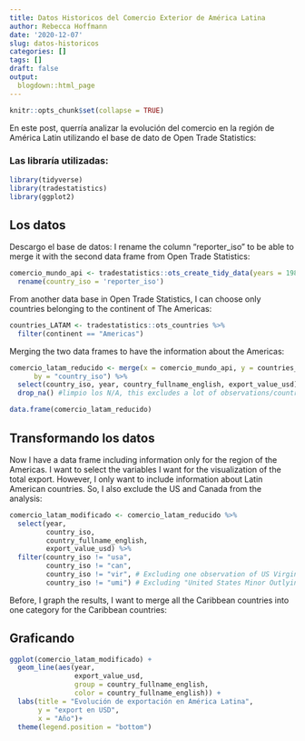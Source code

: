 ```yaml
---
title: Datos Historicos del Comercio Exterior de América Latina
author: Rebecca Hoffmann
date: '2020-12-07'
slug: datos-historicos
categories: []
tags: []
draft: false
output:
  blogdown::html_page
---
```

```r
knitr::opts_chunk$set(collapse = TRUE)
```
En este post, querría analizar la evolución del comercio en la región de América Latin utilizando el base de dato de Open Trade Statistics:

### Las libraría utilizadas:

```r
library(tidyverse)
library(tradestatistics)
library(ggplot2)
```
## Los datos
Descargo el base de datos:
I rename the column "reporter_iso" to be able to merge it with the second data frame from Open Trade Statistics:
```r
comercio_mundo_api <- tradestatistics::ots_create_tidy_data(years = 1980:2018, reporters = "all", partners = "all") %>%
  rename(country_iso = 'reporter_iso')
```

From another data base in Open Trade Statistics, I can choose only countries belonging to the continent of The Americas:

```r
countries_LATAM <- tradestatistics::ots_countries %>%
  filter(continent == "Americas") 
```

Merging the two data frames to have the information about the Americas:
```r
comercio_latam_reducido <- merge(x = comercio_mundo_api, y = countries_LATAM,
      by = "country_iso") %>%
  select(country_iso, year, country_fullname_english, export_value_usd) %>%
  drop_na() #limpio los N/A, this excludes a lot of observations/countries - I need to check this again

data.frame(comercio_latam_reducido)
```

## Transformando los datos
Now I have a data frame including information only for the region of the Americas.
I want to select the variables I want for the visualization of the total export. However, I only want to include information about Latin American countries. So, I also exclude the US and Canada from the analysis:
```r
comercio_latam_modificado <- comercio_latam_reducido %>%
  select(year, 
         country_iso, 
         country_fullname_english, 
         export_value_usd) %>%
  filter(country_iso != "usa",
         country_iso != "can",
         country_iso != "vir", # Excluding one observation of US Virgin Islands
         country_iso != "umi") # Excluding "United States Minor Outlying Islands"
```

Before, I graph the results, I want to merge all the Caribbean countries into one category for the Caribbean countries:

## Graficando
```r
ggplot(comercio_latam_modificado) +
  geom_line(aes(year,
                export_value_usd,
                group = country_fullname_english,
                color = country_fullname_english)) +
  labs(title = "Evolución de exportación en América Latina",
       y = "export en USD",
       x = "Año")+
  theme(legend.position = "bottom")
```